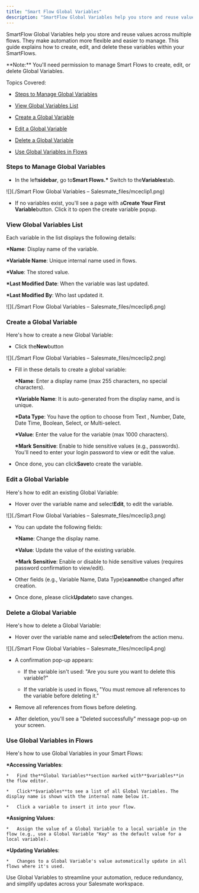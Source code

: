 ```yaml
---
title: "Smart Flow Global Variables"
description: "SmartFlow Global Variables help you store and reuse values across multiple flows. They make automation more flexible and easier to manage. This guide"
---
```


SmartFlow Global Variables help you store and reuse values across multiple flows. They make automation more flexible and easier to manage. This guide explains how to create, edit, and delete these variables within your SmartFlows.

<Note>
  **Note:** You'll need permission to manage Smart Flows to create, edit, or
  delete Global Variables.
</Note>

Topics Covered:

- [Steps to Manage Global Variables](https://support.salesmate.io/hc/en-us/articles/45797966868889-Smart-Flow-Global-Variables#h_01JW6HBGBP3NXXN168Y801HQ4S)

- [View Global Variables List](https://support.salesmate.io/hc/en-us/articles/45797966868889-Smart-Flow-Global-Variables#h_01JW6HBGBPT9CQXB5XB59JC518)

- [Create a Global Variable](https://support.salesmate.io/hc/en-us/articles/45797966868889-Smart-Flow-Global-Variables#h_01JW6HBGBP0Y1853AHCAR45ADY)

- [Edit a Global Variable](https://support.salesmate.io/hc/en-us/articles/45797966868889-Smart-Flow-Global-Variables#h_01JW6HBGBPXJ5S3VQAW82964HA)

- [Delete a Global Variable](https://support.salesmate.io/hc/en-us/articles/45797966868889-Smart-Flow-Global-Variables#h_01JW6HBGBP9QE3RBXCZV6SWRJY)

- [Use Global Variables in Flows](https://support.salesmate.io/hc/en-us/articles/45797966868889-Smart-Flow-Global-Variables#h_01JW6HBGBQAGP1T2EKARXAN3QK)

### Steps to Manage Global Variables

- In the left**sidebar**, go to**Smart Flows.\*** Switch to the**Variables**tab.

![](./Smart Flow Global Variables – Salesmate_files/mceclip1.png)

- If no variables exist, you'll see a page with a**Create Your First Variable**button. Click it to open the create variable popup.

### View Global Variables List

Each variable in the list displays the following details:

**\*Name**: Display name of the variable.

**\*Variable Name**: Unique internal name used in flows.

**\*Value**: The stored value.

**\*Last Modified Date**: When the variable was last updated.

**\*Last Modified By**: Who last updated it.

![](./Smart Flow Global Variables – Salesmate_files/mceclip6.png)

### Create a Global Variable

Here's how to create a new Global Variable:

- Click the**New**button

![](./Smart Flow Global Variables – Salesmate_files/mceclip2.png)

- Fill in these details to create a global variable:

  **\*Name**: Enter a display name (max 255 characters, no special characters).

  **\*Variable Name**: It is auto-generated from the display name, and is unique.

  **\*Data Type**: You have the option to choose from Text , Number, Date, Date Time, Boolean, Select, or Multi-select.

  **\*Value**: Enter the value for the variable (max 1000 characters).

  **\*Mark Sensitive**: Enable to hide sensitive values (e.g., passwords). You'll need to enter your login password to view or edit the value.

- Once done, you can click**Save**to create the variable.

### Edit a Global Variable

Here's how to edit an existing Global Variable:

- Hover over the variable name and select**Edit**, to edit the variable.

![](./Smart Flow Global Variables – Salesmate_files/mceclip3.png)

- You can update the following fields:

  **\*Name**: Change the display name.

  **\*Value**: Update the value of the existing variable.

  **\*Mark Sensitive**: Enable or disable to hide sensitive values (requires password confirmation to view/edit).

- Other fields (e.g., Variable Name, Data Type)**cannot**be changed after creation.

- Once done, please click**Update**to save changes.

### Delete a Global Variable

Here's how to delete a Global Variable:

- Hover over the variable name and select**Delete**from the action menu.

![](./Smart Flow Global Variables – Salesmate_files/mceclip4.png)

- A confirmation pop-up appears:

  - If the variable isn't used: "Are you sure you want to delete this variable?"

  - If the variable is used in flows, "You must remove all references to the variable before deleting it."

- Remove all references from flows before deleting.

- After deletion, you'll see a "Deleted successfully" message pop-up on your screen.

### Use Global Variables in Flows

Here's how to use Global Variables in your Smart Flows:

**\*Accessing Variables**:

    *   Find the**Global Variables**section marked with**$variables**in the flow editor.

    *   Click**$variables**to see a list of all Global Variables. The display name is shown with the internal name below it.

    *   Click a variable to insert it into your flow.

**\*Assigning Values**:

    *   Assign the value of a Global Variable to a local variable in the flow (e.g., use a Global Variable "Key" as the default value for a local variable).

**\*Updating Variables**:

    *   Changes to a Global Variable's value automatically update in all flows where it's used.

Use Global Variables to streamline your automation, reduce redundancy, and simplify updates across your Salesmate workspace.
